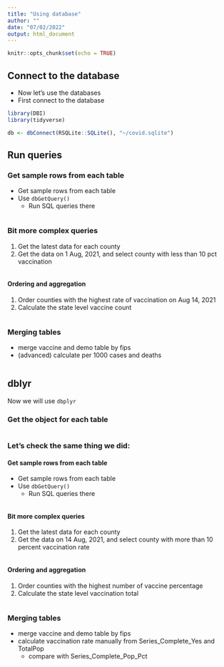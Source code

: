 ```yaml
---
title: "Using database"
author: ""
date: "07/02/2022"
output: html_document
---
```


```r
knitr::opts_chunk$set(echo = TRUE)
```

## Connect to the database

- Now let's use the databases
- First connect to the database

```r
library(DBI)
library(tidyverse)

db <- dbConnect(RSQLite::SQLite(), "~/covid.sqlite")
```

## Run queries

### Get sample rows from each table 

- Get sample rows from each table
- Use `dbGetQuery()`
  - Run SQL queries there

```r

```


### Bit more complex queries

1. Get the latest data for each county
2. Get the data on 1 Aug, 2021, and select county with less than 10 pct vaccination

```r

```
#### Ordering and aggregation

1. Order counties with the highest rate of vaccination on Aug 14, 2021
2. Calculate the state level vaccine count


```r

```


### Merging tables

- merge vaccine and demo table by fips
- (advanced) calculate per 1000 cases and deaths

```r

```

## dblyr

Now we will use `dbplyr`

### Get the object for each table

```r

```


### Let's check the same thing we did:


#### Get sample rows from each table 

- Get sample rows from each table
- Use `dbGetQuery()`
  - Run SQL queries there

```r

```


#### Bit more complex queries

1. Get the latest data for each county
2. Get the data on 14 Aug, 2021, and select county with more than 10 percent vaccination rate

```r

```
#### Ordering and aggregation

1. Order counties with the highest number of vaccine percentage
2. Calculate the state level vaccination total


```r

```


### Merging tables

- merge vaccine and demo table by fips
- calculate vaccination rate manually from Series_Complete_Yes and TotalPop
  - compare with Series_Complete_Pop_Pct


```r

```
